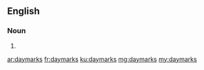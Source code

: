 ==English==

===Noun===
{{head|en}}

# {{plural of|daymark}}

[[ar:daymarks]]
[[fr:daymarks]]
[[ku:daymarks]]
[[mg:daymarks]]
[[my:daymarks]]